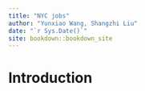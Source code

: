 ```yaml
--- 
title: "NYC jobs"
author: "Yunxiao Wang, Shangzhi Liu"
date: "`r Sys.Date()`"
site: bookdown::bookdown_site
---
```


# Introduction

